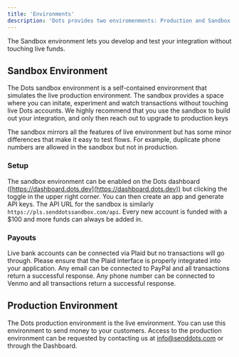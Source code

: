 ```yaml
---
title: 'Environments'
description: 'Dots provides two enviromenments: Production and Sandbox.'
---
```


The Sandbox environment lets you develop and test your integration without touching live funds.

## Sandbox Environment

The Dots sandbox environment is a self-contained environment that simulates the live production environment. The sandbox provides a space where you can initate, experiment and watch transactions without touching live Dots accounts. We highly recommend that you use the sandbox to build out your integration, and only then reach out to upgrade to production keys

The sandbox mirrors all the features of live environment but has some minor differences that make it easy to test flows. For example, duplicate phone numbers are allowed in the sandbox but not in production.

### Setup

The sandbox environment can be enabled on the Dots dashboard ([https://dashboard.dots.dev](https://dashboard.dots.dev)) but clicking the toggle in the upper right corner. You can then create an app and generate API keys. The API URL for the sandbox is similarly `https://pls.senddotssandbox.com/api`. Every new account is funded with a $100 and more funds can always be added in.

### Payouts

<Card title="ACH" icon="money-bill-transfer">
  Live bank accounts can be connected via Plaid but no transactions will go
  through. Please ensure that the Plaid interface is properly integrated into
  your application.
</Card>

<Card title="PayPal" icon="paypal">
  Any email can be connected to PayPal and all transactions return a successful
  response.
</Card>

<Card title="Venmo" icon="money-bill-1-wave" iconType="solid">
  Any phone number can be connected to Venmo and all transactions return a
  successful response.
</Card>

## Production Environment

The Dots production environment is the live environment. You can use this environment to send money to your customers. Access to the production environment can be requested by contacting us at [info@senddots.com](mailto:info@senddots.com) or through the Dashboard.

